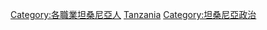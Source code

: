 {{Commonscat|Politics of Tanzania}}

[[Category:各職業坦桑尼亞人|Category:各職業坦桑尼亞人]]
[[Category:非洲各国政治人物|Tanzania]]
[[Category:坦桑尼亞政治|Category:坦桑尼亞政治]]